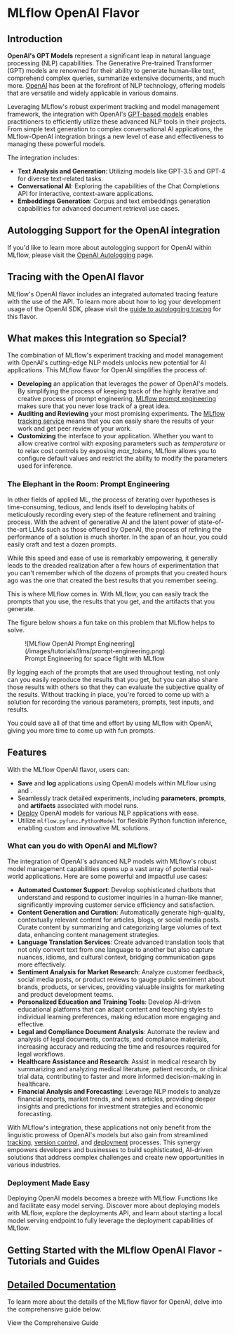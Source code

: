 
# MLflow OpenAI Flavor

## Introduction

**OpenAI's GPT Models** represent a significant leap in natural language processing (NLP) capabilities.
The Generative Pre-trained Transformer (GPT) models are renowned for
their ability to generate human-like text, comprehend complex queries, summarize extensive documents,
and much more. [OpenAI](https://openai.com) has been at the forefront of NLP technology, offering models that are
versatile and widely applicable in various domains.

Leveraging MLflow's robust experiment tracking and model management framework, the integration with
OpenAI's [GPT-based models](https://platform.openai.com/docs/models) enables practitioners to efficiently utilize these advanced NLP tools in their
projects. From simple text generation to complex conversational AI applications, the MLflow-OpenAI
integration brings a new level of ease and effectiveness to managing these powerful models.

The integration includes:

- **Text Analysis and Generation**: Utilizing models like GPT-3.5 and GPT-4 for diverse text-related tasks.
- **Conversational AI**: Exploring the capabilities of the Chat Completions API for interactive, context-aware applications.
- **Embeddings Generation**: Corpus and text embeddings generation capabilities for advanced document retrieval use cases.

## Autologging Support for the OpenAI integration

If you'd like to learn more about autologging support for OpenAI within MLflow, please visit the [OpenAI Autologging](/genai/flavors/openai/autologging) page.

## Tracing with the OpenAI flavor

MLflow's OpenAI flavor includes an integrated automated tracing feature with the use of the <APILink fn="mlflow.openai.autolog" /> API. To learn more about
how to log your development usage of the OpenAI SDK, please visit the [guide to autologging tracing](/genai/tracing/integrations/listing/openai) for this flavor.

## What makes this Integration so Special?

The combination of MLflow's experiment tracking and model management with OpenAI's cutting-edge NLP models unlocks new potential for AI applications.
This MLflow flavor for OpenAI simplifies the process of:

- **Developing** an application that leverages the power of OpenAI's models. By simplifying the process of keeping track of the highly iterative and creative process of prompt engineering, [MLflow prompt engineering](/genai/prompt-registry/prompt-engineering) makes sure that you never lose track of a great idea.
- **Auditing and Reviewing** your most promising experiments. The [MLflow tracking service](/ml/tracking) means that you can easily share the results of your work and get peer review of your work.
- **Customizing** the interface to your application. Whether you want to allow creative control with exposing parameters such as _temperature_ or to relax cost controls by exposing _max_tokens_, MLflow allows you to configure default values and restrict the ability to modify the parameters used for inference.

### The Elephant in the Room: Prompt Engineering

In other fields of applied ML, the process of iterating over hypotheses is time-consuming, tedious, and lends itself to developing habits of meticulously
recording every step of the feature refinement and training process. With the advent of generative AI and the latent power of state-of-the-art LLMs such as
those offered by OpenAI, the process of refining the performance of a solution is much shorter. In the span of an hour, you could easily craft and test
a dozen prompts.

While this speed and ease of use is remarkably empowering, it generally leads to the dreaded realization after a few hours of experimentation that you can't
remember which of the dozens of prompts that you created hours ago was the one that created the best results that you remember seeing.

This is where MLflow comes in. With MLflow, you can easily track the prompts that you use, the results that you get, and the artifacts that you generate.

The figure below shows a fun take on this problem that MLflow helps to solve.

<figure className="center-div" style={{ width: "80%", textAlign: "center" }}>
  ![MLflow OpenAI Prompt Engineering](/images/tutorials/llms/prompt-engineering.png)
  <figcaption>Prompt Engineering for space flight with MLflow</figcaption>
</figure>

By logging each of the prompts that are used throughout testing, not only can you easily reproduce the results that you get, but you can also share those
results with others so that they can evaluate the subjective quality of the results. Without tracking in place, you're forced to come up with a solution for
recording the various parameters, prompts, test inputs, and results.

You could save all of that time and effort by using MLflow with OpenAI, giving you more time to come up with fun prompts.

## Features

With the MLflow OpenAI flavor, users can:

- **Save** and **log** applications using OpenAI models within MLflow using <APILink fn="mlflow.openai.save_model" /> and <APILink fn="mlflow.openai.log_model" />.
- Seamlessly track detailed experiments, including **parameters**, **prompts**, and **artifacts** associated with model runs.
- [Deploy](/genai/serving) OpenAI models for various NLP applications with ease.
- Utilize <APILink fn="mlflow.pyfunc.PythonModel">`mlflow.pyfunc.PythonModel`</APILink> for flexible Python function inference, enabling custom and innovative ML solutions.

### What can you do with OpenAI and MLflow?

The integration of OpenAI's advanced NLP models with MLflow's robust model management capabilities opens up a vast array of potential real-world applications. Here are some powerful and impactful use cases:

- **Automated Customer Support**: Develop sophisticated chatbots that understand and respond to customer inquiries in a human-like manner, significantly improving customer service efficiency and satisfaction.
- **Content Generation and Curation**: Automatically generate high-quality, contextually relevant content for articles, blogs, or social media posts. Curate content by summarizing and categorizing large volumes of text data, enhancing content management strategies.
- **Language Translation Services**: Create advanced translation tools that not only convert text from one language to another but also capture nuances, idioms, and cultural context, bridging communication gaps more effectively.
- **Sentiment Analysis for Market Research**: Analyze customer feedback, social media posts, or product reviews to gauge public sentiment about brands, products, or services, providing valuable insights for marketing and product development teams.
- **Personalized Education and Training Tools**: Develop AI-driven educational platforms that can adapt content and teaching styles to individual learning preferences, making education more engaging and effective.
- **Legal and Compliance Document Analysis**: Automate the review and analysis of legal documents, contracts, and compliance materials, increasing accuracy and reducing the time and resources required for legal workflows.
- **Healthcare Assistance and Research**: Assist in medical research by summarizing and analyzing medical literature, patient records, or clinical trial data, contributing to faster and more informed decision-making in healthcare.
- **Financial Analysis and Forecasting**: Leverage NLP models to analyze financial reports, market trends, and news articles, providing deeper insights and predictions for investment strategies and economic forecasting.

With MLflow's integration, these applications not only benefit from the linguistic prowess of OpenAI's models but also gain from streamlined
[tracking](/ml/tracking), [version control](/genai/data-model/model-registry), and [deployment](/genai/serving) processes.
This synergy empowers developers and businesses to build sophisticated, AI-driven solutions that address complex challenges and create new opportunities in various industries.

### Deployment Made Easy

Deploying OpenAI models becomes a breeze with MLflow. Functions like <APILink fn="mlflow.openai.load_model" /> and <APILink fn="mlflow.pyfunc.load_model" /> facilitate easy model serving.
Discover more about deploying models with MLflow, explore the <APILink fn="mlflow.server.cli" hash="mlflow-deployments">deployments API</APILink>,
and learn about <APILink fn="mlflow.server.cli" hash="mlflow-models-serve">starting a local model serving endpoint</APILink> to fully leverage the deployment capabilities of MLflow.

## Getting Started with the MLflow OpenAI Flavor - Tutorials and Guides

<CardGroup>
  <PageCard headerText="MLflow OpenAI Tutorials and Guides" link="/genai/flavors/openai/notebooks" text="Learn different ways that you can leverage the power of the OpenAI library, leveraging MLflow's APIs for tracking, inference, and tracing capabilities." />
</CardGroup>

## [Detailed Documentation](/genai/flavors/openai/guide)

To learn more about the details of the MLflow flavor for OpenAI, delve into the comprehensive guide below.

<Link className="button button--primary" to="/genai/flavors/openai/guide">
  <span>View the Comprehensive Guide</span>
</Link>
